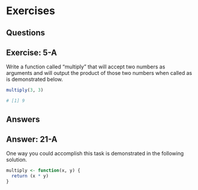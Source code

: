 # Exercises {.unnumbered}

## Questions

::: callout
## Exercise: 5-A

Write a function called "multiply" that will accept two numbers as arguments and will output the product of those two numbers when called as is demonstrated below.

``` r
multiply(3, 3)

# [1] 9
```
:::

## Answers

::: callout
## Answer: 21-A

One way you could accomplish this task is demonstrated in the following solution.

``` r
multiply <- function(x, y) {
  return (x * y)
}
```
:::